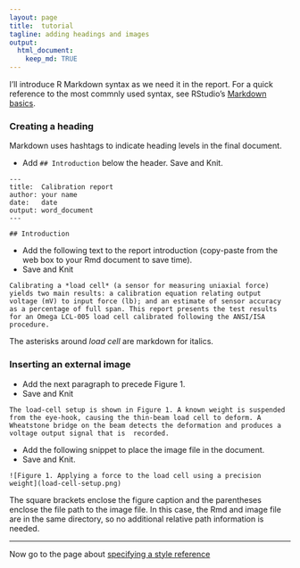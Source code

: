 ```yaml
---
layout: page
title:  tutorial
tagline: adding headings and images
output: 
  html_document:
    keep_md: TRUE
---
```


I'll introduce R Markdown syntax as we need it in the report. For a quick reference to the most commnly used syntax, see RStudio's  [Markdown basics](http://rmarkdown.rstudio.com/authoring_basics.html). 

### Creating a heading 

Markdown uses hashtags to indicate heading levels in the final document. 

- Add `## Introduction` below the header. Save and Knit. 

```
---
title:  Calibration report
author: your name
date:   date
output: word_document
---

## Introduction

```

- Add the following text to the report introduction (copy-paste from the web box to your Rmd document to save time). 
- Save and Knit 

<pre><code>Calibrating a *load cell* (a sensor for measuring uniaxial force) yields two main results: a calibration equation relating output voltage (mV) to input force (lb); and an estimate of sensor accuracy as a percentage of full span. This report presents the test results for an Omega LCL-005 load cell calibrated following the ANSI/ISA procedure.
</code></pre>

The asterisks around *load cell* are markdown for italics. 

### Inserting an external image

- Add the next paragraph to precede Figure 1. 
- Save and Knit 

<pre><code>The load-cell setup is shown in Figure 1. A known weight is suspended from the eye-hook, causing the thin-beam load cell to deform. A Wheatstone bridge on the beam detects the deformation and produces a voltage output signal that is  recorded.
</code></pre>

- Add the following snippet to place the image file in the document. 
- Save and Knit. 

```
![Figure 1. Applying a force to the load cell using a precision weight](load-cell-setup.png)
```
The square brackets enclose the figure caption and the parentheses enclose the file path to the image file. In this case, the Rmd and image file are in the same directory, so no additional relative path information is needed. 

--- 
Now go to the page about [specifying a style reference](06-style-reference.html)










